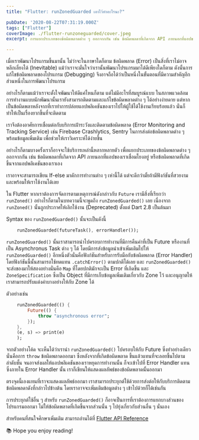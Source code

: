 ```yaml
---
title: "Flutter: runZonedGuarded เอาไว้ทำอะไรนะ?"

pubDate: '2020-08-22T07:31:19.000Z'
tags: ["Flutter"]
coverImage: ./flutter-runzoneguarded/cover.jpeg
excerpt: การแยกประเภทของข้อผิดพลาดต่าง ๆ ออกจากกัน เช่น ข้อผิดพลดาที่เกิดจาก API ภายนอกที่แอปของเราเชื่อมโยงอยู่ หรือข้อผิดพลาดที่เกิดขึ้นจากแอปพลิเคชันของเราเอง เราอาจจะสามารถเขียน If-else มาดักการทำงานต่าง ๆ เห่านี้ได้ แต่จะดีกว่ามั้ยถ้ามีฟังก์ชันที่สวยงามและพร้อมให้เราใช้งานได้เลย

---
```



เมื่อเราพัฒนาโปรแกรมขึ้นมานั้น ไม่ว่าจะในภาษาใดก็ตาม ข้อผิดพลาด (Error) เป็นสิ่งที่เราไม่อาจหลีกเลี่ยงได้ (Inevitable) แม้ว่าเราจะมั่นใจว่าเรานั้นพัฒนาโปรแกรมมาได้ดีเพียงใดก็ตาม ดังนั้นการแก้ไขข้อผิดพลาดของโปรแกรม (Debugging) จึงอาจถือได้ว่าเป็นหนึ่งในขั้นตอนที่มีความสำคัญอีกส่วนหนึ่งในการพัฒนาโปรแกรม

อย่างไรก็ตามแม้ว่าเราจะตั้งใจพัฒนาให้ดีแค่ไหนก็ตาม แต่ไม่มีอะไรที่สมบูรณ์แบบ ในสภาพแวดล้อมการทำงานแบบนักพัฒนานั้นเรายังสามารถติดตามและแก้ไขข้อผิดพลาดต่าง ๆ ได้อย่างง่ายดาย แต่หากเป็นข้อผิดพลาหลังจากที่เราทำการปล่อยแอปพลิเคชันของเราไปให้ผู้ใช้ได้ใช้งานเรียบร้อยแล้ว นั่นก็ทำให้เป็นเรื่องยากขึ้นที่จะติดตาม

เราจึงต้องอาศัยการเชื่อมต่อกับบริการเฝ้าระวังและติดตามข้อผิดพลาด (Error Monitoring and Tracking Service) เช่น Firebase Crashlytics, Sentry ในการส่งต่อข้อผิดพลาดต่าง ๆ พร้อมข้อมูลเพิ่มเติม เพื่อช่วยให้เราวิเคราะห์ได้ง่ายขึ้น

อย่างไรก็ตามบางครั้งเราก็อาจจะใช้บริการเหล่านี้หลากหลายตัว เพื่อแยกประเภทของข้อผิดพลาดต่าง ๆ ออกจากกัน เช่น ข้อผิดพลดาที่เกิดจาก API ภายนอกที่แอปของเราเชื่อมโยงอยู่ หรือข้อผิดพลาดที่เกิดขึ้นจากแอปพลิเคชันของเราเอง

เราอาจจะสามารถเขียน If-else มาดักการทำงานต่าง ๆ เห่านี้ได้ แต่จะดีกว่ามั้ยถ้ามีฟังก์ชันที่สวยงามและพร้อมให้เราใช้งานได้เลย

ใน Flutter หากเราต้องการจัดการตามเหตุการณ์ดังกล่าวกับ `Future` เรามีสิ่งที่เรียกว่า `runZoned()` อย่างไรก็ตามในบทความนี้จะพูดถึง `runZonedGuarded()` เลย เนื่องจาก `runZoned()` นั้นถูกประกาศให้เลิกใช้งาน (Deprecated) ตั้งแต่ Dart 2.8 เป็นต้นมา

Syntax ของ `runZonedGuarded()` นั้นจะเป็นดังนี้

```dart
    runZonedGuarded(futureTask(), errorHandler());
```

`runZonedGuarded()` นั้นเราสามารถนำไปครอบการทำงานที่มีการคืนค่าที่เป็น Future หรืองานที่เป็น Asynchronus Task ต่าง ๆ ได้ โดยมีการส่งข้อมูลนำเข้าเพิ่มเติมไปให้ `runZonedGuarded()` อีกหนึ่งตัวนั่นคือฟังก์ชันสำหรับการรับมือกับข้อผิดพลาด (Error Handler) โดยฟังก์ชันนี้นั้นสามารถใช้ทดแทน `.catchError()` ตามปกติได้เลย และ `runZonedGuarded()` จะส่งของมาให้สองอย่างนั่นคือ `Map` ที่โดยปกติมักจะเป็น Error ที่เกิดขึ้น และ `ZoneSpecification` ซึ่งเป็น Object ที่มีการเก็บข้อมูลเพิ่มเติมเกี่ยวกับ Zone ไว้ และอนุญาตให้เราสามารถปรับแต่งค่าบางอย่างให้กับ Zone ได้ 

ตัวอย่างเช่น

```dart
    runZonedGuarded(() {
    	Future(() {
    		throw "asynchronous error";
    	});
    }, 
    (e, s) => print(e)
    );
```

จากตัวอย่างโค้ด จะเห็นได้ว่าเรานำ `runZonedGuarded()` ไปครอบให้กับ Future ซึ่งทำอย่างเดียว นั่นคือการ `throw` ข้อผิดพลาดออกมา ซึ่งหลังจากที่เกิดข้อผิดพลาด ขึ้นแล้วแทนที่จะลอยขึ้นไปตามลำดับชั้น จนอาจส่งผลให้แอปพลิเคชันของเราหยุดการทำงานนั้น ก็จะเข้าไปที่ Error Handler แทน ซึ่งภายใน Error Handler นั้น เราก็เขียนให้แสดงผลลัพธ์ของข้อผิดพลาดนั้นออกมา

ตรงจุดนี้เองแทนที่เราจะแสดงผลลัพธ์ออกมา เราสามารถประยุกต์ใช้ด้วยการส่งต่อให้กับบริการติดตามข้อผิดพลดาดังที่กล่าวไปข้างต้น โดยเราอาจจะเพิ่มเติมข้อมูลต่าง ๆ เข้าไปด้วยก็ได้เช่นกัน

การประยุกต์ใช้อื่น ๆ สำหรับ `runZonedGuarded()` ก็อาจเป็นการที่เราต้องการแยกบางส่วนของโปรแกรมออกมา ไม่ให้ข้อผิดพลาดที่เกิดขึ้นจากส่วนนั้น ๆ ไปยุ่งเกี่ยวกับส่วนอื่น ๆ นั่นเอง

สำหรับคนที่สนใจศึกษาเพิ่มเติม สามารถอ่านได้ที่ [Flutter API Reference](https://api.flutter.dev/flutter/dart-async/runZonedGuarded.html)

<Callout type="tip" title="Thanks for reading">
  📚 Hope you enjoy reading!
</Callout>

